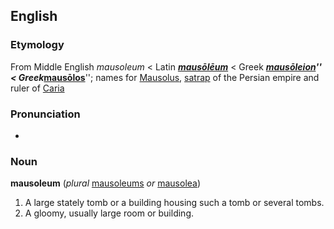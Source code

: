 ==English==
=== Etymology ===
From Middle English ''mausoleum'' < Latin '''''[[mausōlēum]]''''' < Greek '''''[[mausōleion]]''''' < Greek '''''[[mausōlos]]'''''; names for [[w:Mausolus|Mausolus]], [[satrap]] of the Persian empire and ruler of [[Caria]]

=== Pronunciation ===
*{{AHD|/mô'sə-lē'əm/}}

=== Noun ===
'''mausoleum''' (''plural'' [[mausoleums]] ''or'' [[mausolea]])
#A large stately tomb or a building housing such a tomb or several tombs.
#A gloomy, usually large room or building.